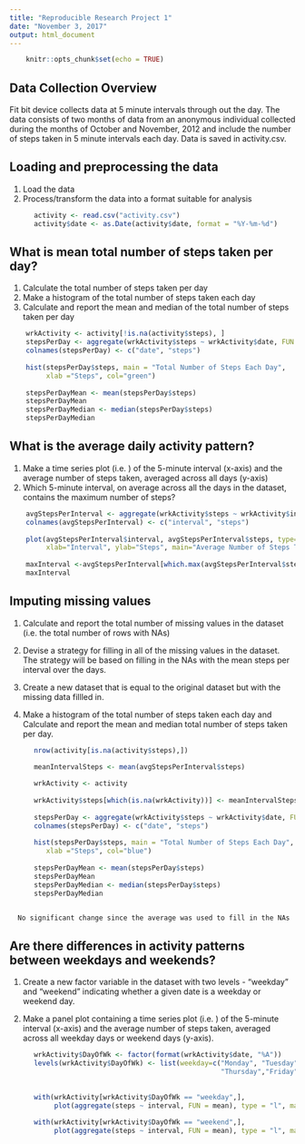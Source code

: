 ---
title: "Reproducible Research Project 1"
date: "November 3, 2017"
output: html_document
---

```{r setup, include=FALSE}
    knitr::opts_chunk$set(echo = TRUE)
```

## Data Collection Overview
   Fit bit device collects data at 5 minute intervals through out the day. The data consists of two     months of data from an anonymous individual collected during the months of October and November,     2012 and include the number of steps taken in 5 minute intervals each day. Data is saved in          activity.csv. 

## Loading and preprocessing the data
   1. Load the data
   2. Process/transform the data into a format suitable for analysis

```{r}
      activity <- read.csv("activity.csv")
      activity$date <- as.Date(activity$date, format = "%Y-%m-%d")
```

## What is mean total number of steps taken per day?
   1. Calculate the total number of steps taken per day
   2. Make a histogram of the total number of steps taken each day
   3. Calculate and report the mean and median of the total number of steps taken per day

```{r}
    wrkActivity <- activity[!is.na(activity$steps), ]
    stepsPerDay <- aggregate(wrkActivity$steps ~ wrkActivity$date, FUN = sum)
    colnames(stepsPerDay) <- c("date", "steps")
    
    hist(stepsPerDay$steps, main = "Total Number of Steps Each Day", 
         xlab ="Steps", col="green")
    
    stepsPerDayMean <- mean(stepsPerDay$steps)
    stepsPerDayMean
    stepsPerDayMedian <- median(stepsPerDay$steps)
    stepsPerDayMedian
```

## What is the average daily activity pattern?
   1. Make a time series plot (i.e. ) of the 5-minute interval (x-axis) and the average number 
      of steps taken, averaged across all days (y-axis)
   2. Which 5-minute interval, on average across all the days in the dataset, contains the 
      maximum number of steps?

```{r}
    avgStepsPerInterval <- aggregate(wrkActivity$steps ~ wrkActivity$interval, FUN = mean)
    colnames(avgStepsPerInterval) <- c("interval", "steps")
    
    plot(avgStepsPerInterval$interval, avgStepsPerInterval$steps, type="l", 
         xlab="Interval", ylab="Steps", main="Average Number of Steps Taken")
    
    maxInterval <-avgStepsPerInterval[which.max(avgStepsPerInterval$steps),1]
    maxInterval
```

## Imputing missing values

   1. Calculate and report the total number of missing values in the dataset (i.e. the total 
      number of rows with NAs)
   
   2. Devise a strategy for filling in all of the missing values in the dataset. The strategy will        be based on filling in the NAs with the mean steps per interval over the days.

   3. Create a new dataset that is equal to the original dataset but with the missing data 
      fillled in.

   4. Make a histogram of the total number of steps taken each day and Calculate and report 
      the mean and median total number of steps taken per day. 

```{r}
      nrow(activity[is.na(activity$steps),])

      meanIntervalSteps <- mean(avgStepsPerInterval$steps)
      
      wrkActivity <- activity
      
      wrkActivity$steps[which(is.na(wrkActivity))] <- meanIntervalSteps 
      
      stepsPerDay <- aggregate(wrkActivity$steps ~ wrkActivity$date, FUN = sum)
      colnames(stepsPerDay) <- c("date", "steps")
      
      hist(stepsPerDay$steps, main = "Total Number of Steps Each Day", 
         xlab ="Steps", col="blue")
      
      stepsPerDayMean <- mean(stepsPerDay$steps)
      stepsPerDayMean
      stepsPerDayMedian <- median(stepsPerDay$steps)
      stepsPerDayMedian
      
```
      No significant change since the average was used to fill in the NAs
  
## Are there differences in activity patterns between weekdays and weekends?
1. Create a new factor variable in the dataset with two levels - "weekday" and "weekend" indicating    whether a given date is a weekday or weekend day.

2. Make a panel plot containing a time series plot (i.e. ) of the 5-minute interval (x-axis) and the    average number of steps taken, averaged across all weekday days or weekend days (y-axis). 

```{r}
      wrkActivity$DayOfWk <- factor(format(wrkActivity$date, "%A"))
      levels(wrkActivity$DayOfWk) <- list(weekday=c("Monday", "Tuesday", "Wednesday", 
                                                    "Thursday","Friday"), weekend = c("Saturday",
                                                                                    "Sunday")) 
      
      with(wrkActivity[wrkActivity$DayOfWk == "weekday",],
           plot(aggregate(steps ~ interval, FUN = mean), type = "l", main = "Weekdays"))
      
      with(wrkActivity[wrkActivity$DayOfWk == "weekend",], 
           plot(aggregate(steps ~ interval, FUN = mean), type = "l", main = "Weekends")) 
      
```					
      